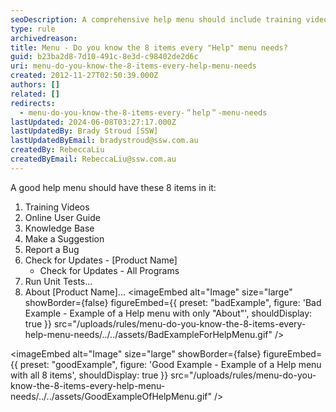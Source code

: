 ```yaml
---
seoDescription: A comprehensive help menu should include training videos, online user guides, knowledge bases, suggestion tools, bug reporting features, and more.
type: rule
archivedreason:
title: Menu - Do you know the 8 items every "Help" menu needs?
guid: b23ba2d8-7d10-491c-8e3d-c98402de2d6c
uri: menu-do-you-know-the-8-items-every-help-menu-needs
created: 2012-11-27T02:50:39.000Z
authors: []
related: []
redirects:
  - menu-do-you-know-the-8-items-every-＂help＂-menu-needs
lastUpdated: 2024-06-08T03:27:17.000Z
lastUpdatedBy: Brady Stroud [SSW]
lastUpdatedByEmail: bradystroud@ssw.com.au
createdBy: RebeccaLiu
createdByEmail: RebeccaLiu@ssw.com.au
---
```


A good help menu should have these 8 items in it:

1. Training Videos
2. Online User Guide
3. Knowledge Base
4. Make a Suggestion
5. Report a Bug
6. Check for Updates - [Product Name]
   - Check for Updates - All Programs
7. Run Unit Tests...
8. About [Product Name]...
<imageEmbed
  alt="Image"
  size="large"
  showBorder={false}
  figureEmbed={{
    preset: "badExample",
    figure: 'Bad Example - Example of a Help menu with only "About"',
    shouldDisplay: true
  }}
  src="/uploads/rules/menu-do-you-know-the-8-items-every-help-menu-needs/../../assets/BadExampleForHelpMenu.gif"
/>

<imageEmbed
  alt="Image"
  size="large"
  showBorder={false}
  figureEmbed={{
    preset: "goodExample",
    figure: 'Good Example - Example of a Help menu with all 8 items',
    shouldDisplay: true
  }}
  src="/uploads/rules/menu-do-you-know-the-8-items-every-help-menu-needs/../../assets/GoodExampleOfHelpMenu.gif"
/>

